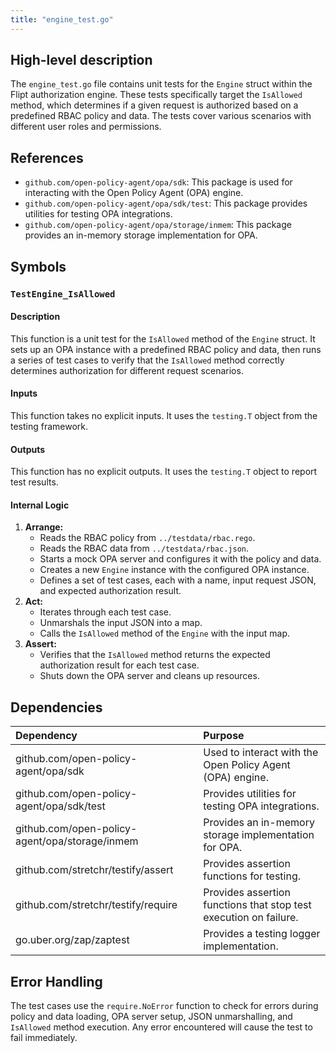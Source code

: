 ```yaml
---
title: "engine_test.go"
---
```


## High-level description
The `engine_test.go` file contains unit tests for the `Engine` struct within the Flipt authorization engine. These tests specifically target the `IsAllowed` method, which determines if a given request is authorized based on a predefined RBAC policy and data. The tests cover various scenarios with different user roles and permissions.

## References
- `github.com/open-policy-agent/opa/sdk`: This package is used for interacting with the Open Policy Agent (OPA) engine.
- `github.com/open-policy-agent/opa/sdk/test`: This package provides utilities for testing OPA integrations.
- `github.com/open-policy-agent/opa/storage/inmem`: This package provides an in-memory storage implementation for OPA.

## Symbols
### `TestEngine_IsAllowed`
#### Description
This function is a unit test for the `IsAllowed` method of the `Engine` struct. It sets up an OPA instance with a predefined RBAC policy and data, then runs a series of test cases to verify that the `IsAllowed` method correctly determines authorization for different request scenarios.

#### Inputs
This function takes no explicit inputs. It uses the `testing.T` object from the testing framework.

#### Outputs
This function has no explicit outputs. It uses the `testing.T` object to report test results.

#### Internal Logic
1. **Arrange:**
    - Reads the RBAC policy from `../testdata/rbac.rego`.
    - Reads the RBAC data from `../testdata/rbac.json`.
    - Starts a mock OPA server and configures it with the policy and data.
    - Creates a new `Engine` instance with the configured OPA instance.
    - Defines a set of test cases, each with a name, input request JSON, and expected authorization result.
2. **Act:**
    - Iterates through each test case.
    - Unmarshals the input JSON into a map.
    - Calls the `IsAllowed` method of the `Engine` with the input map.
3. **Assert:**
    - Verifies that the `IsAllowed` method returns the expected authorization result for each test case.
    - Shuts down the OPA server and cleans up resources.

## Dependencies
| Dependency | Purpose |
|:-----------|:--------|
| github.com/open-policy-agent/opa/sdk | Used to interact with the Open Policy Agent (OPA) engine. |
| github.com/open-policy-agent/opa/sdk/test | Provides utilities for testing OPA integrations. |
| github.com/open-policy-agent/opa/storage/inmem | Provides an in-memory storage implementation for OPA. |
| github.com/stretchr/testify/assert | Provides assertion functions for testing. |
| github.com/stretchr/testify/require | Provides assertion functions that stop test execution on failure. |
| go.uber.org/zap/zaptest | Provides a testing logger implementation. |

## Error Handling
The test cases use the `require.NoError` function to check for errors during policy and data loading, OPA server setup, JSON unmarshalling, and `IsAllowed` method execution. Any error encountered will cause the test to fail immediately.
